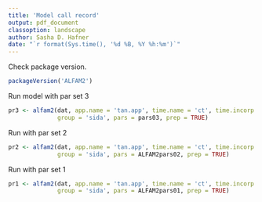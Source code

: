 ```yaml
---
title: 'Model call record'
output: pdf_document
classoption: landscape
author: Sasha D. Hafner
date: "`r format(Sys.time(), '%d %B, %Y %h:%m')`"
---
```


Check package version.

```r
packageVersion('ALFAM2')
```

Run model with par set 3

```r
pr3 <- alfam2(dat, app.name = 'tan.app', time.name = 'ct', time.incorp = 'time.incorp',
              group = 'sida', pars = pars03, prep = TRUE)
```

Run with par set 2

```r
pr2 <- alfam2(dat, app.name = 'tan.app', time.name = 'ct', time.incorp = 'time.incorp',
              group = 'sida', pars = ALFAM2pars02, prep = TRUE)
```

Run with par set 1

```r
pr1 <- alfam2(dat, app.name = 'tan.app', time.name = 'ct', time.incorp = 'time.incorp',
              group = 'sida', pars = ALFAM2pars01, prep = TRUE)
```
